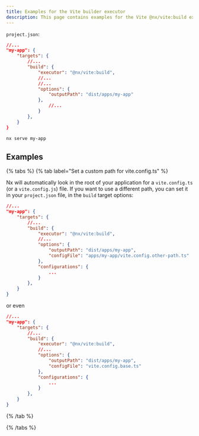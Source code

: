 ```yaml
---
title: Examples for the Vite builder executor
description: This page contains examples for the Vite @nx/vite:build executor.
---
```


`project.json`:

```json
//...
"my-app": {
    "targets": {
        //...
        "build": {
            "executor": "@nx/vite:build",
            //...
            //...
            "options": {
                "outputPath": "dist/apps/my-app"
            },
                //...
            }
        },
    }
}
```

```bash
nx serve my-app
```

## Examples

{% tabs %}
{% tab label="Set a custom path for vite.config.ts" %}

Nx will automatically look in the root of your application for a `vite.config.ts` (or a `vite.config.js`) file. If you want to use a different path, you can set it in your `project.json` file, in the `build` target options:

```json
//...
"my-app": {
    "targets": {
        //...
        "build": {
            "executor": "@nx/vite:build",
            //...
            "options": {
                "outputPath": "dist/apps/my-app",
                "configFile": "apps/my-app/vite.config.other-path.ts"
            },
            "configurations": {
                ...
            }
        },
    }
}
```

or even

```json
//...
"my-app": {
    "targets": {
        //...
        "build": {
            "executor": "@nx/vite:build",
            //...
            "options": {
                "outputPath": "dist/apps/my-app",
                "configFile": "vite.config.base.ts"
            },
            "configurations": {
                ...
            }
        },
    }
}
```

{% /tab %}

{% /tabs %}
